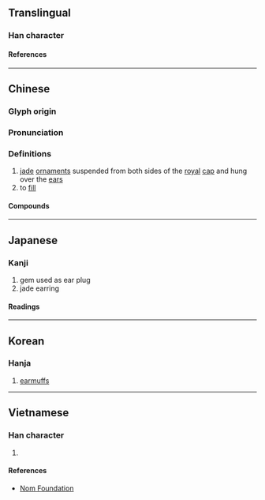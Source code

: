 {{character info}}
{{character info|0xFAA1}}
{{character info|0x2F930}}
==Translingual==

===Han character===
{{Han char|rn=96|rad=玉|as=10|sn=14|four=14186|canj=MGJBC|ids=⿰[[玉|⺩]][[真]](GHT),⿰[[玉|⺩]][[眞]](JK)}}

====References====
{{Han ref|kx=0740.030|dkj=21167|dj=1149.220|hdz=21130.100|uh=7471}}
{{Han ref|uh=FAA1}}
{{Han ref|uh=2F930}}

----

==Chinese==
{{zh-forms}}

===Glyph origin===
{{Han etym}}

===Pronunciation===
{{zh-pron
|m=tiàn,zhèn
|c=tin3,zan3
|mc=y
|oc=y
|ma=
|cat=n,v
}}

===Definitions===
{{zh-hanzi}}

# [[jade]] [[ornament]]s suspended from both sides of the [[royal]] [[cap]] and hung over the [[ear]]s
# to [[fill]]

====Compounds====
{{zh-der|以規為瑱|瑱圭|象瑱}}

----

==Japanese==

===Kanji===
{{ja-kanji|grade=|rs=玉10}}

# gem used as ear plug
# jade earring

====Readings====
{{ja-readings
|on=てん, ちん, しん
|kun=みみだま
}}

----

==Korean==

===Hanja===
{{ko-hanja|전}}

# [[earmuffs]]

----

==Vietnamese==

===Han character===
{{vi-readings|rs=玉10|reading=trấn}}

# {{rfdef|vi|sort=玉10}}

====References====
* [http://nomfoundation.org/common/nom_details.php?codepoint=7471 Nom Foundation]